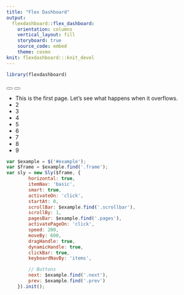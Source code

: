 ```yaml
---
title: "Flex Dashboard"
output: 
  flexdashboard::flex_dashboard:
    orientation: columns
    vertical_layout: fill
    storyboard: true
    source_code: embed
    theme: cosmo
knit: flexdashboard:::knit_devel
---
```


```r
library(flexdashboard)
```


<div id="example" class="storyboard-nav">

<!-- prev and next buttons -->
<button class="prev"><i class="fa fa-angle-left"></i></button>
<button class="next"><i class="fa fa-angle-right"></i></button>

<!-- storyboard frame -->
<div class="frame">
<ul>
<li>This is the first page. Let's see what happens when it overflows.</li><li>2</li><li>3</li>
<li>4</li><li>5</li><li>6</li><li>7</li><li>8</li><li>9</li>

</ul>
</div>

</div>



```js
var $example = $('#example');
var $frame = $example.find('.frame');
var sly = new Sly($frame, {
		horizontal: true,
		itemNav: 'basic',
		smart: true,
		activateOn: 'click',
		startAt: 0,
		scrollBar: $example.find('.scrollbar'),
		scrollBy: 1,
		pagesBar: $example.find('.pages'),
		activatePageOn: 'click',
		speed: 200,
		moveBy: 600,
		dragHandle: true,
		dynamicHandle: true,
		clickBar: true,
		keyboardNavBy: 'items',

		// Buttons
		next: $example.find('.next'),
		prev: $example.find('.prev')
	}).init();
```



